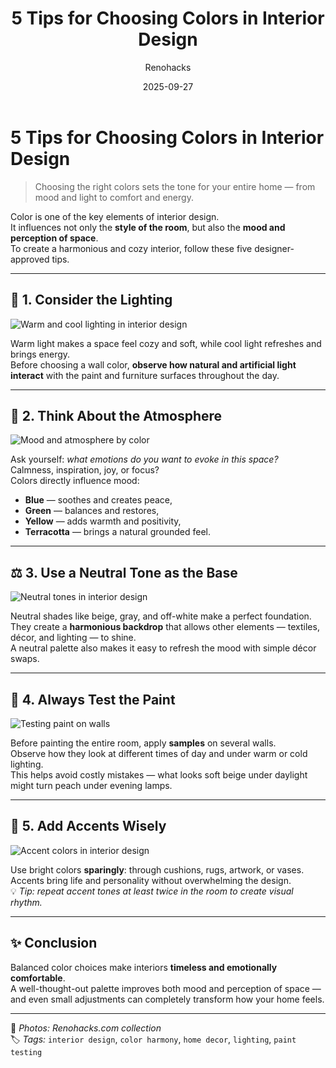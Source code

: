 ﻿---
title: "5 Tips for Choosing Colors in Interior Design"
description: "Interior design color tips: practical advice for choosing the right colors at home — lighting, atmosphere, neutral tones, testing paint, and adding accents."
date: 2025-09-27
tags: ["interior design", "tips", "color", "home", "decor"]
cover: "/images/five-interior-tips/five-interior-tips.png"
author: "Renohacks"
translationOf: "podborka-tsvetov"
draft: false
keywords:
  - "interior color tips"
  - "how to choose colors for interior design"
  - "color harmony in home decor"
  - "neutral color palette"
  - "paint testing advice"
  - "lighting and wall colors"
  - "accent colors in interior design"
  - "color psychology home"
  - "choosing paint colors"
  - "color balance interior"
  - "warm and cool tones in design"

---

# 5 Tips for Choosing Colors in Interior Design

> Choosing the right colors sets the tone for your entire home — from mood and light to comfort and energy.

Color is one of the key elements of interior design.  
It influences not only the **style of the room**, but also the **mood and perception of space**.  
To create a harmonious and cozy interior, follow these five designer-approved tips.

---

## 🎨 1. Consider the Lighting

![Warm and cool lighting in interior design](/images/five-interior-tips/lighting.png)

Warm light makes a space feel cozy and soft, while cool light refreshes and brings energy.  
Before choosing a wall color, **observe how natural and artificial light interact** with the paint and furniture surfaces throughout the day.

---

## 🧘 2. Think About the Atmosphere

![Mood and atmosphere by color](/images/five-interior-tips/atmosphere.png)

Ask yourself: *what emotions do you want to evoke in this space?*  
Calmness, inspiration, joy, or focus?  
Colors directly influence mood:
- **Blue** — soothes and creates peace,
- **Green** — balances and restores,
- **Yellow** — adds warmth and positivity,
- **Terracotta** — brings a natural grounded feel.

---

## ⚖️ 3. Use a Neutral Tone as the Base

![Neutral tones in interior design](/images/five-interior-tips/neutral.png)

Neutral shades like beige, gray, and off-white make a perfect foundation.  
They create a **harmonious backdrop** that allows other elements — textiles, décor, and lighting — to shine.  
A neutral palette also makes it easy to refresh the mood with simple décor swaps.

---

## 🧩 4. Always Test the Paint

![Testing paint on walls](/images/five-interior-tips/testing.png)

Before painting the entire room, apply **samples** on several walls.  
Observe how they look at different times of day and under warm or cold lighting.  
This helps avoid costly mistakes — what looks soft beige under daylight might turn peach under evening lamps.

---

## 🌈 5. Add Accents Wisely

![Accent colors in interior design](/images/five-interior-tips/accents.png)

Use bright colors **sparingly**: through cushions, rugs, artwork, or vases.  
Accents bring life and personality without overwhelming the design.  
💡 *Tip: repeat accent tones at least twice in the room to create visual rhythm.*

---

## ✨ Conclusion

Balanced color choices make interiors **timeless and emotionally comfortable**.  
A well-thought-out palette improves both mood and perception of space —  
and even small adjustments can completely transform how your home feels.

---

📸 *Photos: Renohacks.com collection*  
🏷️ *Tags:* `interior design`, `color harmony`, `home decor`, `lighting`, `paint testing`
